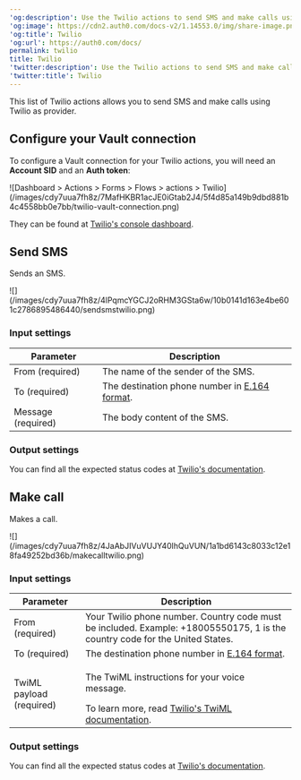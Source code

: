 ---
'og:description': Use the Twilio actions to send SMS and make calls using Twilio.
'og:image': https://cdn2.auth0.com/docs-v2/1.14553.0/img/share-image.png
'og:title': Twilio
'og:url': https://auth0.com/docs/
permalink: twilio
title: Twilio
'twitter:description': Use the Twilio actions to send SMS and make calls using Twilio.
'twitter:title': Twilio
---
This list of Twilio actions allows you to send SMS and make calls using Twilio as provider.

## Configure your Vault connection

To configure a Vault connection for your Twilio actions, you will need an **Account SID** and an **Auth token**:

<Frame>![Dashboard > Actions > Forms > Flows > actions > Twilio](/images/cdy7uua7fh8z/7MafHKBR1acJE0iGtab2J4/5f4d85a149b9dbd881b4c4558bb0e7bb/twilio-vault-connection.png)</Frame>

They can be found at [Twilio's console dashboard](https://console.twilio.com/).

## Send SMS

Sends an SMS.

<Frame>![](/images/cdy7uua7fh8z/4lPqmcYGCJ2oRHM3GSta6w/10b0141d163e4be601c2786895486440/sendsmstwilio.png)</Frame>

### Input settings

<table class="table">
<thead>
<tr>
<th><b>Parameter</b></th>
<th><b>Description</b></th>
</tr>
</thead>
<tbody>
<tr>
<td>From (required)</td>
<td>The name of the sender of the SMS.</td>
</tr>
<tr>
<td>To (required)</td>
<td>The destination phone number in <a href="https://en.wikipedia.org/wiki/E.164">E.164 format</a>.</td>
</tr>
<tr>
<td>Message (required)</td>
<td>The body content of the SMS.</td>
</tr>
</tbody>
</table>

### Output settings

You can find all the expected status codes at [Twilio's documentation](https://www.twilio.com/docs/messaging/api/message-resource#message-status-values).

## Make call

Makes a call.

<Frame>![](/images/cdy7uua7fh8z/4JaAbJIVuVUJY40lhQuVUN/1a1bd6143c8033c12e18fa49252bd36b/makecalltwilio.png)</Frame>

### Input settings

<table class="table">
<thead>
<tr>
<th><b>Parameter</b></th>
<th><b>Description</b></th>
</tr>
</thead>
<tbody>
<tr>
<td>From (required)</td>
<td>Your Twilio phone number. Country code must be included. Example: +18005550175, 1 is the country code for the United States.</td>
</tr>
<tr>
<td>To (required)</td>
<td>The destination phone number in <a href="https://en.wikipedia.org/wiki/E.164">E.164 format</a>.</td>
</tr>
<tr>
<td>
TwiML payload (required)
</td>
<td>
<p>The TwiML instructions for your voice message.</p> To learn more, read <a href="https://www.twilio.com/docs/voice/twiml">Twilio's TwiML documentation</a>. 
</td>
</tr>
</tbody>
</table>

### Output settings

You can find all the expected status codes at [Twilio's documentation](https://www.twilio.com/docs/voice/twiml).